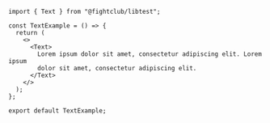 ```tsx
import { Text } from "@fightclub/libtest";

const TextExample = () => {
  return (
    <>
      <Text>
        Lorem ipsum dolor sit amet, consectetur adipiscing elit. Lorem ipsum
        dolor sit amet, consectetur adipiscing elit.
      </Text>
    </>
  );
};

export default TextExample;
```
